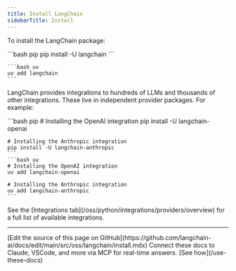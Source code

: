 ```yaml
---
title: Install LangChain
sidebarTitle: Install
---
```



<StableCalloutPy />



To install the LangChain package:

<CodeGroup>
    ```bash pip
    pip install -U langchain
    ```

    ```bash uv
    uv add langchain
    ```
</CodeGroup>




LangChain provides integrations to hundreds of LLMs and thousands of other integrations. These live in independent provider packages. For example:

<CodeGroup>
    ```bash pip
    # Installing the OpenAI integration
    pip install -U langchain-openai

    # Installing the Anthropic integration
    pip install -U langchain-anthropic
    ```
    ```bash uv
    # Installing the OpenAI integration
    uv add langchain-openai

    # Installing the Anthropic integration
    uv add langchain-anthropic
    ```
</CodeGroup>





<Tip>
See the [Integrations tab](/oss/python/integrations/providers/overview) for a full list of available integrations.
</Tip>

---

<Callout icon="pen-to-square" iconType="regular">
    [Edit the source of this page on GitHub](https://github.com/langchain-ai/docs/edit/main/src/oss/langchain/install.mdx)
</Callout>
<Tip icon="terminal" iconType="regular">
    Connect these docs to Claude, VSCode, and more via MCP for    real-time answers. [See how](/use-these-docs)
</Tip>
